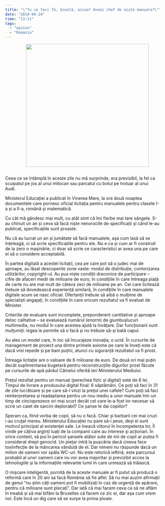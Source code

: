 ```yaml
---
title: "\"Tu ce faci fă, Școală, aicea? Aveai chef de niște manuale?\""
date: "2014-04-24"
time: "13:11"
tags:
  - "opinie"
  - "Romania"
---
```

<figure class="tmblr-full" data-orig-height="375" data-orig-src="" data-orig-width="500">
<img src="media/83706430888_0.jpg" style="width:400px; margin: 0 0 1em 2em" data-align="right" data-orig-height="375" data-orig-src="" data-orig-width="500" />
</figure>

Ceea ce se întâmplă în aceste zile nu mă surprinde, era previzibil, la fel ca scuipatul pe jos al unui mitocan sau parcatul cu botul pe trotuar al unui Audi.

Ministerul Educației a publicat în Vinerea Mare, la ora două noaptea documentele care pornesc oficial licitația pentru manualele pentru clasele I-a și a II-a, română și matematică.

Cu cât mă gândesc mai mult, cu atât simt că îmi fierbe mai tare sângele. S-au chinuit un an și ceva să facă niște nenorocite de specificații și când le-au publicat, specificațiile sunt proaste.

Nu că au lucrat un an și jumătate să facă manualele, așa cum lasă să se înțeleagă, ci să scrie specificațiile pentru ele. Nu e ca și cum ar fi construit de la zero o mașinărie, ci doar să scrie ce caracteristici ar avea una pe care ei să o considere acceptabilă.

În partea digitală a acestei licitații, cea pe care pot să o judec mai de aproape, au lăsat descoperite zone vaste: modul de distribuție, contorizarea utilizărilor, copyright-ul. Au pus niște condiții draconice de participare -- cifre de afaceri medii de milioane de euro, în condițiile în care întreaga piață de carte nu are mai mult de câteva zeci de milioane pe an. Cei care licitează trebuie să dovedească experiență similară, în condițiile în care manualele digitale acum se nasc oficial. Ofertanții trebuie să aibă o mulțime de specialiști angajați, în condițiile în care oricum rezultatul va fi evaluat de Minister.

Criteriile de evaluare sunt incomplete, preponderent cantitative și aproape deloc calitative -- se evaluează numărul (enorm) de giumbușlucuri multimedia, nu modul în care acestea ajută la învățare. Dar funcționarii sunt mulțumiți: legea le permite să o facă și nu trebuie să-și bată capul.

Au ales un model care, în loc să încurajeze inovația, o ucid. În cursurile de management de proiect una dintre primele axiome pe care le înveți este că dacă vrei repede și pe bani puțini, atunci cu siguranță rezultatul va fi prost.

Întreaga licitație are o valoare de 6 milioane de euro. De două ori mai puțin decât suplimentarea bugetară pentru reconstrucțiile digurilor prost făcute pe cursurile de apă pârâul Câinelui oferită ieri Ministerului Mediului.

Prețul rezultat pentru un manual (perechea fizic și digital) este de 8 lei. Timpul de livrare a produsului digital final: 6 săptămâni. Ce poți să faci în 31 de zile lucrătoare și pe care să-l vinzi la prețul unei cafele? Cum poți să faci reinterpretarea și readaptarea pentru un nou mediu a unor manuale într-un timp de cincisprezece ori mai scurt decât cel care le-a fost lor necesar să scrie un caiet de sarcini deplorabil? Ce șanse le dai copiilor?

Speram ca, fiind vorba de copii, să nu o facă. Chiar și barbarii cei mai cruzi i-au cruțat mereu. Ministerului Educației nu pare să-i pese, deși ei sunt motivul principal al existenței sale. Le îneacă viitorul în incompetența lor. Îl vinde pe câțiva arginți luați de la companii care au interese și acționari. În orice context, să pui în pericol șansele atâtor sute de mii de copii ar putea fi considerat drept genocid. Un piețar intră la pușcărie dacă cineva face toxiinfecție de la mâncarea vândută de el. Dar nimeni nu răspunde dacă un milion de oameni vor spăla WC-uri. Nu este retorică ieftină, este parcursul probabil al unor oameni care nu vor avea majoritar și previzibil acces la tehnologiile și la informațiile relevante lumii în care urmează să trăiască.

O mișcare inteligentă, pornită de la aceste manuale ar fi putut să producă o reformă care în 20 ani sa facă România să fie alfel. Să nu mai auzim afirmații de genul "nu știm câți oameni pot fi mobilizați în caz de urgență de apărare, pentru că milioane sunt plecați". Dar iată că mai facem ceva ca să ne aflăm în treabă și să mai bifăm la Bruxelles că facem ce zic ei, dar așa cum vrem noi. Este încă un dig care să se surpe la prima ploaie.